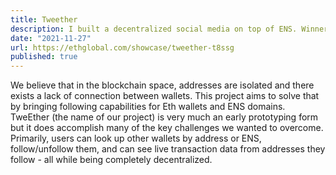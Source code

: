 ```yaml
---
title: Tweether
description: I built a decentralized social media on top of ENS. Winner of ETHGlobal's Web3 Jam 2021.
date: "2021-11-27"
url: https://ethglobal.com/showcase/tweether-t8ssg
published: true
---
```


We believe that in the blockchain space, addresses are isolated and there exists a lack of connection between wallets.
 This project aims to solve that by bringing following capabilities for Eth wallets and ENS domains. TweEther (the name of our project) is very much 
 an early prototyping form but it does accomplish many of the key challenges we wanted to overcome. Primarily, users can look up other wallets by
  address or ENS, follow/unfollow them, and can see live transaction data from addresses they follow - all while being completely decentralized.